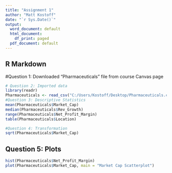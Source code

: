 ---
title: "Assignment 1"
author: "Matt Kostoff"
date: "`r Sys.Date()`"
output:
  word_document: default
  html_document:
    df_print: paged
  pdf_document: default
---

## R Markdown
#Question 1: Downloaded "Pharmaceuticals" file from course Canvas page
```{r}
# Question 2: Imported data
library(readr)
Pharmaceuticals <- read_csv("C:/Users/Kostoff/Desktop/Pharmaceuticals.csv")
#Question 3: Descriptive Statistics
mean(Pharmaceuticals$Market_Cap)
median(Pharmaceuticals$Rev_Growth)
range(Pharmaceuticals$Net_Profit_Margin)
table(Pharmaceuticals$Location)

#Question 4: Transformation
sqrt(Pharmaceuticals$Market_Cap)
```
## Question 5: Plots

```{r}
hist(Pharmaceuticals$Net_Profit_Margin)
plot(Pharmaceuticals$Market_Cap, main = "Market Cap Scatterplot")
```
